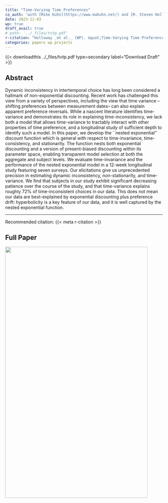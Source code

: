 ```yaml
---
title: "Time-Varying Time Preferences"
co_auth: 'with [Mike Kuhn](https://www.makuhn.net/) and [M. Steven Holloway](https://mstevenholloway.mmm.page/home)'
date: 2023-11-03
wp: true
draft_avail: true
# path: '../_files/tvtp.pdf'
r-citation: "Holloway _et al._ (WP). &quot;Time-Varying Time Preferences.&quot; WP."
categories: papers wp projects
---
```


{{< downloadthis ../_files/tvtp.pdf type=secondary label="Download Draft" >}}

## Abstract
Dynamic inconsistency in intertemporal choice has long been considered a hallmark of non-exponential discounting.  Recent work has challenged this view from a variety of perspectives, including the view that time variance --shifting preferences between measurement dates-- can also explain apparent preference reversals.  While a nascent literature identifies time-variance and demonstrates its role in explaining time-inconsistency, we lack both a model that allows time-variance to tractably interact with  other properties of time preference, and a longitudinal study of sufficient depth to identify such a model.  In this paper, we develop the ``nested exponential'' discount function which is general with respect to time-invariance, time-consistency, and stationarity.  The function nests both exponential discounting and a version of present-biased discounting within its parameter space, enabling transparent model selection at both the aggregate and subject levels.  We evaluate time-invariance and the performance of the nested exponential model in a 12-week longitudinal study featuring seven surveys.  Our elicitations give us unprecedented precision in estimating dynamic inconsistency, non-stationarity, and time-variance.  We find that subjects in our study exhibit significant decreasing patience over the course of the study, and that time-variance explains roughly 72\% of time-inconsistent choices in our data.  This does not mean our data are best-explained by exponential discounting plus preference drift: hyperbolicity is a key feature of our data, and it is well captured by the nested exponential function.

---

Recommended citation: {{< meta r-citation >}}

## Full Paper

![]({{< meta path >}}){height=800px width=95%}

